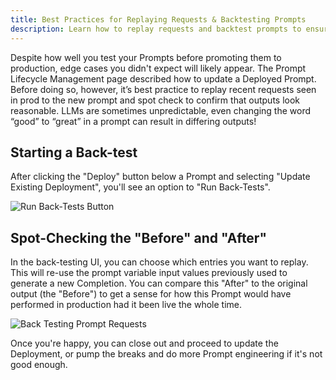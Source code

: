 ```yaml
---
title: Best Practices for Replaying Requests & Backtesting Prompts
description: Learn how to replay requests and backtest prompts to ensure your LLM outputs are reliable before updating deployments.
---
```


Despite how well you test your Prompts before promoting them to production, edge cases you didn't expect will likely appear.
The Prompt Lifecycle Management page described how to update a Deployed Prompt. Before doing so, however, it’s best practice
to replay recent requests seen in prod to the new prompt and spot check to confirm that outputs look reasonable.
LLMs are sometimes unpredictable, even changing the word “good” to “great” in a prompt can result in differing outputs!

## Starting a Back-test
After clicking the "Deploy" button below a Prompt and selecting "Update Existing Deployment", you'll see an option
to "Run Back-Tests".

![Run Back-Tests Button](https://storage.googleapis.com/vellum-public/help-docs/backtesting_button.png)

## Spot-Checking the "Before" and "After"

In the back-testing UI, you can choose which entries you want to replay. This will re-use the prompt variable input values
previously used to generate a new Completion. You can compare this "After" to the original output (the "Before") to
get a sense for how this Prompt would have performed in production had it been live the whole time.

![Back Testing Prompt Requests](https://storage.googleapis.com/vellum-public/help-docs/backtesting_dialog.png)

Once you're happy, you can close out and proceed to update the Deployment, or pump the breaks and do more Prompt engineering
if it's not good enough.